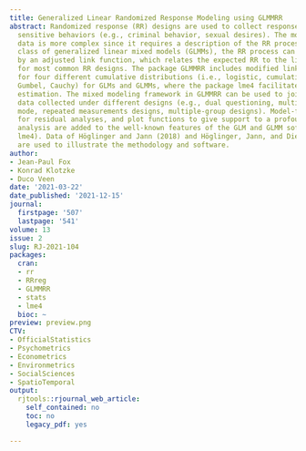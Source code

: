```yaml
---
title: Generalized Linear Randomized Response Modeling using GLMMRR
abstract: Randomized response (RR) designs are used to collect response data about
  sensitive behaviors (e.g., criminal behavior, sexual desires). The modeling of RR
  data is more complex since it requires a description of the RR process. For the
  class of generalized linear mixed models (GLMMs), the RR process can be represented
  by an adjusted link function, which relates the expected RR to the linear predictor
  for most common RR designs. The package GLMMRR includes modified link functions
  for four different cumulative distributions (i.e., logistic, cumulative normal,
  Gumbel, Cauchy) for GLMs and GLMMs, where the package lme4 facilitates ML and REML
  estimation. The mixed modeling framework in GLMMRR can be used to jointly analyze
  data collected under different designs (e.g., dual questioning, multilevel, mixed
  mode, repeated measurements designs, multiple-group designs). Model-fit tests, tools
  for residual analyses, and plot functions to give support to a profound RR data
  analysis are added to the well-known features of the GLM and GLMM software (package
  lme4). Data of Höglinger and Jann (2018) and Höglinger, Jann, and Diekmann (2014)
  are used to illustrate the methodology and software.
author:
- Jean-Paul Fox
- Konrad Klotzke
- Duco Veen
date: '2021-03-22'
date_published: '2021-12-15'
journal:
  firstpage: '507'
  lastpage: '541'
volume: 13
issue: 2
slug: RJ-2021-104
packages:
  cran:
  - rr
  - RRreg
  - GLMMRR
  - stats
  - lme4
  bioc: ~
preview: preview.png
CTV:
- OfficialStatistics
- Psychometrics
- Econometrics
- Environmetrics
- SocialSciences
- SpatioTemporal
output:
  rjtools::rjournal_web_article:
    self_contained: no
    toc: no
    legacy_pdf: yes

---
```


